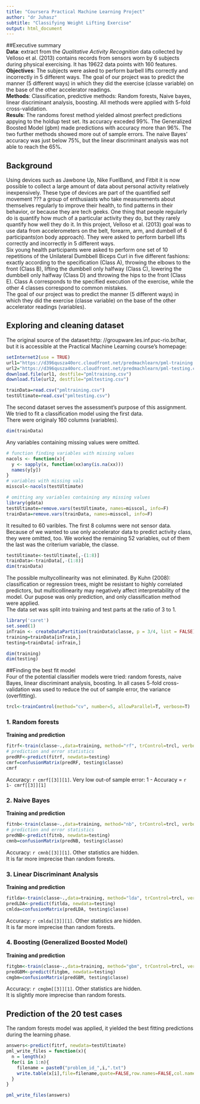 ```yaml
---
title: "Coursera Practical Machine Learning Project"
author: "dr Juhasz"
subtitle: "Classifying Weight Lifting Exercise"
output: html_document
---
```

##Executive summary  
**Data**: extract from the *Qualitative Activity Recognition* data collected by Velloso et al. (2013)  contains  records from sensors worn by 6 subjects during physical exercising. It has 19622 data points with 160 features.  
**Objectives**: The subjects were asked to perform barbell lifts correctly and incorrectly in 5 different ways. The goal of our project was to predict the manner (5 different ways) in which they did the exercise (classe variable) on the base of the other accelerator readings.  
**Methods**: Classification, predictive methods: Random forests, Naive bayes, linear discriminant analysis, boosting. All methods were applied with 5-fold cross-validation.  
**Resuls**: The randoms forest method yielded almost prerfect predictions appying to the holdup test set. Its accuracy exceded 99%. The Generalized Boosted Model (gbm) made predictions with accuracy more than 96%. The two further methods showed more out of sample errors. The naive Bayes' accuracy was just below 75%, but the linear discriminant analysis was not able to reach the 65%.   

## Background  
Using devices such as Jawbone Up, Nike FuelBand, and Fitbit it is now possible to collect a large amount of data about personal activity relatively inexpensively. These type of devices are part of the quantified self movement ??? a group of enthusiasts who take measurements about themselves regularly to improve their health, to find patterns in their behavior, or because they are tech geeks. One thing that people regularly do is quantify how much of a particular activity they do, but they rarely quantify how well they do it. In this project,  Velloso et al. (2013) goal was to use data from accelerometers on the belt, forearm, arm, and dumbell of 6 participants(on body approach). They were asked to perform barbell lifts correctly and incorrectly in 5 different ways.  
Six young health participants were asked to perform one set of 10 repetitions of the Unilateral Dumbbell Biceps Curl in five different fashions: exactly according to the specification (Class A), throwing the elbows to the front (Class B), lifting the dumbbell only halfway (Class C), lowering the dumbbell only halfway (Class D) and throwing the hips to the front (Class E). Class A corresponds to the specified execution of the exercise, while the other 4 classes correspond to common mistakes.  
The goal of our project was to predict the manner (5 different ways) in which they did the exercise (classe variable) on the base of the other accelerator readings (variables).  

## Exploring and cleaning dataset  
The original source of the dataset:http: //groupware.les.inf.puc-rio.br/har, but it is accessible at the Practical Machine Learning course's homepage:

```r
setInternet2(use = TRUE)
url1="https://d396qusza40orc.cloudfront.net/predmachlearn/pml-training.csv"
url2="https://d396qusza40orc.cloudfront.net/predmachlearn/pml-testing.csv"
download.file(url1, destfile="pmltraining.csv")
download.file(url2, destfile="pmltesting.csv")

trainData=read.csv("pmltraining.csv")
testUltimate=read.csv("pmltesting.csv")

```  
The second dataset serves the assessment's purpose of this assignment. We tried to fit a classification model using the first data.  
There were originaly 160 columns (variables). 
```r
dim(trainData)
```
Any variables containing missing values were omitted.
```r
# function finding variables with missing values
nacols <- function(x){
  y <- sapply(x, function(xx)any(is.na(xx)))
  names(y[y])
}  
# variables with missing vals
misscol<-nacols(testUltimate)

# omitting any variables containing any missing values 
library(gdata)
testUltimate=remove.vars(testUltimate, names=misscol, info=F)
trainData=remove.vars(trainData, names=misscol, info=F)
```  
It resulted to 60 varibles. The first 8 columns were not sensor data. Because of we wanted to use only accelerator data to predict activity class, they were omitted, too. We worked the remaining 52 variables, out of them the last was the criterium variable, the classe.
```r
testUltimate<-testUltimate[,-(1:8)]
trainData<-trainData[,-(1:8)]
dim(trainData)
```

The possible multycollinearity was not eliminated. By Kuhn (2008): classification or regression trees, might be resistant to highly correlated predictors, but multicollinearity may negatively affect interpretability of the model. Our pupose was only prediction, and only classification method were applied.  
The data set was split into training and test parts at the ratio of 3 to 1.
```r
library('caret')
set.seed(1)
inTrain <- createDataPartition(trainData$classe, p = 3/4, list = FALSE)
training=trainData[inTrain,]
testing=trainData[-inTrain,]

```
```r
dim(training)
dim(testing)
```
##Finding the best fit model  
Four of the potential classifier models were tried: random forests, naive Bayes, linear discriminant analysis, boosting. In all cases 5-fold cross-validation was used to reduce the out of sample error, the variance (overfitting). 
```r
trcl<-trainControl(method="cv", number=5, allowParallel=T, verbose=T)
```  
### 1. Random forests  
**Training and prediction**  
```r
fitrf<-train(classe~.,data=training, method="rf", trControl=trcl, verbose=F)
# prediction and error statistics
predRF<-predict(fitrf, newdata=testing)
cmrf=confusionMatrix(predRF, testing$classe)
cmrf
```
Accuracy: `r cmrf[[3]][1]`. Very low out-of sample error: 1 - Accuracy = `r 1- cmrf[[3]][1]`  

### 2. Naive Bayes  
**Training and prediction** 
```r
fitnb<-train(classe~.,data=training, method="nb", trControl=trcl, verbose=F)
# prediction and error statistics
predNB<-predict(fitnb, newdata=testing)
cmnb=confusionMatrix(predNB, testing$classe)
```  
Accuracy: `r cmnb[[3]][1]`. Other statistics are hidden.   
It is far more imprecise than random forests.

### 3. Linear Discriminant Analysis
**Training and prediction** 
```r
fitlda<-train(classe~.,data=training, method="lda", trControl=trcl, verbose=F)
predLDA<-predict(fitlda, newdata=testing)
cmlda=confusionMatrix(predLDA, testing$classe) 

```  
Accuracy: `r cmlda[[3]][1]`. Other statistics are hidden.   
It is far more imprecise than random forests.

### 4. Boosting (Generalized Boosted Model)  
**Training and prediction**  
```r
fitgbm<-train(classe~.,data=training, method="gbm", trControl=trcl, verbose=F)
predGBM<-predict(fitgbm, newdata=testing)
cmgbm=confusionMatrix(predGBM, testing$classe)

```
Accuracy: `r cmgbm[[3]][1]`. Other statistics are hidden.   
It is slightly more imprecise than random forests. 

## Prediction of the 20 test cases  
The random forests model was applied, it yielded the best fitting predictions during the learning phase.
```r
answers<-predict(fitrf, newdata=testUltimate)
pml_write_files = function(x){
  n = length(x)
  for(i in 1:n){
    filename = paste0("problem_id_",i,".txt")
    write.table(x[i],file=filename,quote=FALSE,row.names=FALSE,col.names=FALSE)
  }
}

pml_write_files(answers)

```